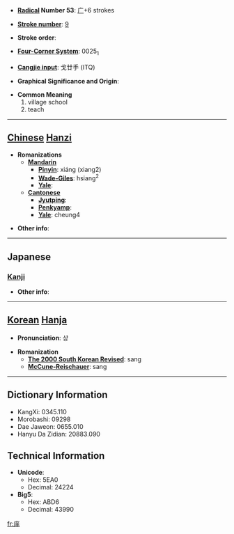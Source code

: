 * '''[[Wiktionary:Chinese radical index| Radical]] Number 53''': [[Wiktionary:Chinese radical index 广|广]]+6 strokes

* '''[[Wiktionary:Chinese total strokes index|Stroke number]]''': [[Wiktionary:Chinese total strokes index 9|9]]

* '''Stroke order''': 

* '''[[Wiktionary:Chinese four corner index|Four-Corner System]]''': 0025<sub>1</sub>

* '''[[Wiktionary:Chinese Cangjie index|Cangjie input]]''': 戈廿手 (ITQ)

* '''Graphical Significance and Origin''': 

* '''Common Meaning'''
*#village school
*# teach


----

== [[Chinese]] [[Hanzi]] ==

* '''Romanizations'''
** '''[[Mandarin]]'''
*** '''[[Pinyin]]''': xiáng (xiang2)
*** '''[[Wade-Giles]]''': hsiang<sup>2</sup>
*** '''[[Yale]]''': 
** '''[[Cantonese]]'''
*** '''[[Jyutping]]''':
*** '''[[Penkyamp]]''': 
*** '''[[Yale]]''': cheung4

* '''Other info''': 

----

==Japanese==
===[[Kanji]]===
{{kanji|on readings=[[しょう]] (shō)|kun readings=[[まなびや]] (manabiya)}}

* '''Other info''':  

----

== [[Korean]] [[Hanja]] ==

* '''Pronunciation''': 상

* '''Romanization'''
** '''[[The 2000 South Korean Revised Romanization|The 2000 South Korean Revised]]''': sang
** '''[[McCune-Reischauer]]''': sang

----

== Dictionary Information ==

* KangXi: 0345.110
* Morobashi: 09298
* Dae Jaweon: 0655.010
* Hanyu Da Zidian: 20883.090

== Technical Information ==

* '''Unicode''':
** Hex: 5EA0
** Decimal: 24224
* '''Big5''':
** Hex: ABD6
** Decimal: 43990

[[fr:庠]]